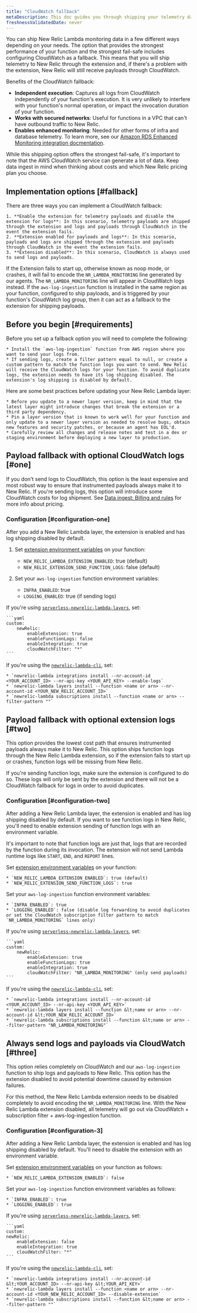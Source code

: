 ```yaml
---
title: "CloudWatch fallback"
metaDescription: This doc guides you through shipping your telemetry data with Cloudwatch as a fail-safe option.
freshnessValidatedDate: never
---
```


You can ship New Relic Lambda monitoring data in a few different ways depending on your needs. The option that provides the strongest performance of your function and the strongest fail-safe includes configuring CloudWatch as a fallback. This means that you will ship telemetry to New Relic through the extension and, if there's a problem with the extension, New Relic will still receive payloads through CloudWatch.

Benefits of the CloudWatch fallback:

* **Independent execution**: Captures all logs from CloudWatch independently of your function's execution. It is very unlikely to interfere with your function's normal operation, or impact the invocation duration of your function.
* **Works with secured networks**: Useful for functions in a VPC that can't have outbound traffic to New Relic.
* **Enables enhanced monitoring**:  Needed for other forms of infra and database telemetry. To learn more, see our [Amazon RDS Enhanced Monitoring integration docmentation](/docs/infrastructure/amazon-integrations/aws-integrations-list/aws-rds-enhanced-monitoring-integration/).

While this shipping option offers the strongest fail-safe, it's important to note that the AWS CloudWatch service can generate a lot of data. Keep data ingest in mind when thinking about costs and which New Relic pricing plan you choose. 

## Implementation options [#fallback]

There are three ways you can implement a CloudWatch fallback:

    1. **Enable the extension for telemetry payloads and disable the extension for logs**: In this scenario, telemetry payloads are shipped through the extension and logs and payloads through CloudWatch in the event the extension fails.
    2. **Extension enabled for payloads and logs**: In this scenario, payloads and logs are shipped through the extension and payloads through CloudWatch in the event the extension fails. 
    3. **Extension disabled**: In this scenario, CloudWatch is always used to send logs and payloads.

If the Extension fails to start up, otherwise known as noop mode, or crashes, it will fail to encode the `NR_LAMBDA_MONITORING` line generated by our agents. The `NR_LAMBDA_MONITORING` line will appear in CloudWatch logs instead. If the `aws-log-ingestion` function is installed in the same region as your function, configured to ship payloads, and is triggered by your function's CloudWatch log group, then it can act as a fallback to the extension for shipping payloads.

## Before you begin  [#requirements]

Before you set up a fallback option you will need to complete the following:

    * Install the `aws-log-ingestion` function from AWS region where you want to send your logs from.
    * If sending logs, create a filter pattern equal to null, or create a custom pattern to match the function logs you want to send. New Relic will receive the CloudWatch logs for your function. To avoid duplicate logs, the extension needs to have its log shipping disabled. The extension's log shipping is disabled by default.

Here are some best practices before updating your New Relic Lambda layer:

    * Before you update to a newer layer version, keep in mind that the latest layer might introduce changes that break the extension or a third party dependency.
    * Pin a layer version that is known to work well for your function and only update to a newer layer version as needed to resolve bugs, obtain new features and security patches, or because an agent has EOL'd.
    * Carefully review all changes and release notes and test in a dev or staging environment before deploying a new layer to production.

## Payload fallback with optional CloudWatch logs [#one]

If you don't send logs to CloudWatch, this option is the least expensive and most robust way to ensure that instrumented payloads always make it to New Relic. If you're sending logs, this option will introduce some CloudWatch costs for log shipment. See [Data ingest: Billing and rules](/docs/accounts/accounts-billing/new-relic-one-pricing-billing/data-ingest-billing/) for more info about pricing.

### Configuration [#configuration-one]

After you add a New Relic Lambda layer, the extension is enabled and has log shipping disabled by default.

1. Set [extension environment variables](https://github.com/newrelic/newrelic-lambda-extension/blob/main/config/config.go) on your function:

    * `NEW_RELIC_LAMBDA_EXTENSION_ENABLED`: true (default)
    * `NEW_RELIC_EXTENSION_SEND_FUNCTION_LOGS`: false (default)

2. Set your `aws-log-ingestion` function environment variables:

    * `INFRA_ENABLED`: true
    * `LOGGING_ENABLED`: true (if sending logs)

If you're using [`serverless-newrelic-lambda-layers`](https://github.com/newrelic/serverless-newrelic-lambda-layers), set:

    ```yaml
    custom:
        newRelic:
            enableExtension: true
            enableFunctionLogs: false
            enableIntegration: true
            cloudWatchFilter: "*"
    ```

If you're using the [`newrelic-lambda-cli`](https://github.com/newrelic/newrelic-lambda-cli), set:

    * `newrelic-lambda integrations install --nr-account-id <YOUR_ACCOUNT_ID> --nr-api-key <YOUR_API_KEY> --enable-logs`
    * `newrelic-lambda layers install --function <name or arn> --nr-account-id <YOUR_NEW_RELIC_ACCOUNT_ID>`
    * `newrelic-lambda subscriptions install --function <name or arn> --filter-pattern ""`

## Payload fallback with optional extension logs [#two]

This option provides the lowest cost path that ensures instrumented payloads always make it to New Relic. This option ships function logs through the New Relic Lambda extension, so if the extension fails to start up or crashes, function logs will be missing from New Relic.

If you're sending function logs, make sure the extension is configured to do so. These logs will only be sent by the extension and there will not be a CloudWatch fallback for logs in order to avoid duplicates.

### Configuration [#configuration-two]

After adding a New Relic Lambda layer, the extension is enabled and has log shipping disabled by default. If you want to see function logs in New Relic, you'll need to enable extension sending of function logs with an environment variable.

It's important to note that function logs are just that, logs that are recorded by the function during its invocation. The extension will not send Lambda runtime logs like `START`, `END`, and `REPORT` lines.

Set [extension environment variables](https://github.com/newrelic/newrelic-lambda-extension/blob/main/config/config.go) on your function:

    * `NEW_RELIC_LAMBDA_EXTENSION_ENABLED`: true (default)
    * `NEW_RELIC_EXTENSION_SEND_FUNCTION_LOGS`: true

Set your `aws-log-ingestion` function environment variables:

    * `INFRA_ENABLED`: true
    * `LOGGING_ENABLED`: false (disable log forwarding to avoid duplicates or set the CloudWatch subscription filter pattern to match `NR_LAMBDA_MONITORING` lines only)

If you're using [`serverless-newrelic-lambda-layers`](https://github.com/newrelic/serverless-newrelic-lambda-layers), set:

    ```yaml
    custom:
        newRelic:
            enableExtension: true
            enableFunctionLogs: true
            enableIntegration: true
            cloudWatchFilter: "NR_LAMBDA_MONITORING" (only send payloads)
    ```

If you're using the [`newrelic-lambda-cli`](https://github.com/newrelic/newrelic-lambda-cli), set: 

    * `newrelic-lambda integrations install --nr-account-id <YOUR_ACCOUNT_ID> --nr-api-key <YOUR_API_KEY>`
    * `newrelic-lambda layers install --function &lt;name or arn> --nr-account-id &lt;YOUR_NEW_RELIC_ACCOUNT_ID>`
    * `newrelic-lambda subscriptions install --function &lt;name or arn> --filter-pattern "NR_LAMBDA_MONITORING"`


## Always send logs and payloads via CloudWatch [#three]

This option relies completely on CloudWatch and our `aws-log-ingestion` function to ship logs and payloads to New Relic. This option has the extension disabled to avoid potential downtime caused by extension failures.

For this method, the New Relic Lambda extension needs to be disabled completely to avoid encoding the `NR_LAMBDA_MONITORING` line. With the New Relic Lambda extension disabled, all telemetry will go out via CloudWatch + subscription filter + aws-log-ingestion function.

### Configuration [#configuration-3]

After adding a New Relic Lambda layer, the extension is enabled and has log shipping disabled by default. You'll need to disable the extension with an environment variable.

Set [extension environment variables](https://github.com/newrelic/newrelic-lambda-extension/blob/main/config/config.go) on your function as follows:

    * `NEW_RELIC_LAMBDA_EXTENSION_ENABLED`: false

Set your `aws-log-ingestion` function environment variables as follows:

    * `INFRA_ENABLED`: true
    * `LOGGING_ENABLED`: true

If you're using [`serverless-newrelic-lambda-layers`](https://github.com/newrelic/serverless-newrelic-lambda-layers), set:

    ```yaml
    custom:
    newRelic:
        enableExtension: false
        enableIntegration: true
        cloudWatchFilter: "*"
    ```

If you're using the [`newrelic-lambda-cli`](https://github.com/newrelic/newrelic-lambda-cli), set: 

    * `newrelic-lambda integrations install --nr-account-id &lt;YOUR_ACCOUNT_ID> --nr-api-key &lt;YOUR_API_KEY>`
    * `newrelic-lambda layers install --function <name or arn> --nr-account-id <YOUR_NEW_RELIC_ACCOUNT_ID> --disable-extension`
    * `newrelic-lambda subscriptions install --function &lt;name or arn> --filter-pattern ""`

